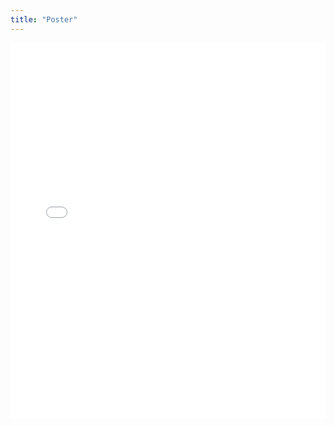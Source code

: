 ```yaml
---
title: "Poster"
---
```


<div style="text-align: center;">
  <embed src="poster.pdf" style="width: 100%; height: 600px;" type="application/pdf">
</div>

